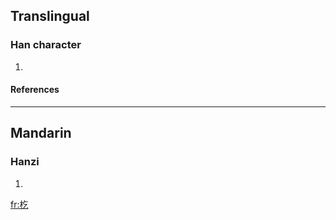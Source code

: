 ==Translingual==
===Han character===
{{Han char|rn=75|rad=木|as=03|sn=7|four=5891<sub>7</sub>|canj=木人弓 (DON)}}
# {{defn|Han|sort=木03}}
====References====
{{Han ref|kx=0512.060|dkj=14474|dj=0897.080|hdz=21160.070|uh=675A|ud=26458|bh=CB46|bd=52038}}

----
==Mandarin==
===Hanzi===
{{cmn-hanzi|pin=[[gǔ]] (gu3)|wg=ku<sup>3</sup>}}
# {{defn|Mandarin}}

[[fr:杚]]